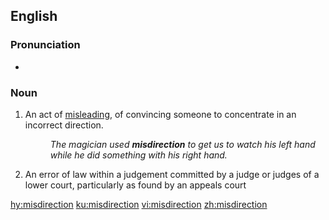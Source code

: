 ==English==

===Pronunciation===
* {{rhymes|ɛkʃən|lang=en}}

===Noun===
{{en-noun}}

# An act of [[misleading]], of convincing someone to concentrate in an incorrect direction.
#: ''The magician used '''misdirection''' to get us to watch his left hand while he did something with his right hand.''
# {{label|en|UK|legal}} An error of law within a judgement committed by a judge or judges of a lower court, particularly as found by an appeals court

[[hy:misdirection]]
[[ku:misdirection]]
[[vi:misdirection]]
[[zh:misdirection]]